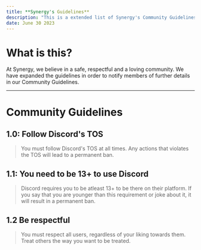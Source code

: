 ```yaml
---
title: **Synergy's Guidelines**
description: "This is a extended list of Synergy's Community Guidelines."
date: June 30 2023
---
```


# What is this?
At Synergy, we believe in a safe, respectful and a loving community. We have expanded the guidelines in order to notify members of further details in our Community Guidelines.

---

# Community Guidelines

## 1.0: Follow Discord's TOS 
> You must follow Discord's TOS at all times. Any actions that violates the TOS will lead to a permanent ban.

## 1.1: You need to be 13+ to use Discord
> Discord requires you to be atleast 13+ to be there on their platform. If you say that you are younger than this requirement or joke about it, it will result in a permanent ban.

## 1.2 Be respectful
> You must respect all users, regardless of your liking towards them. Treat others the way you want to be treated.
